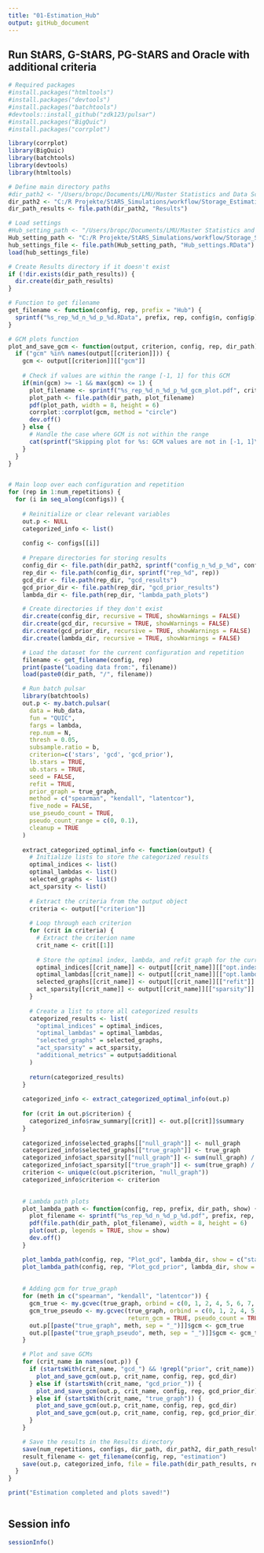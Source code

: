 ```yaml
---
title: "01-Estimation_Hub"
output: gitHub_document
---
```



## Run StARS, G-StARS, PG-StARS and Oracle with additional criteria
```r
# Required packages
#install.packages("htmltools")
#install.packages("devtools")
#install.packages("batchtools")
#devtools::install_github("zdk123/pulsar")
#install.packages("BigQuic")
#install.packages("corrplot")

library(corrplot)
library(BigQuic)
library(batchtools)
library(devtools)
library(htmltools)

# Define main directory paths
#dir_path2 <- "/Users/bropc/Documents/LMU/Master Statistics and Data Science/Masterarbeit/R Master/StARS_Simulations/workflow/Storage_Estimation_Hub/"
dir_path2 <- "C:/R Projekte/StARS_Simulations/workflow/Storage_Estimation_Hub"
dir_path_results <- file.path(dir_path2, "Results")

# Load settings
#Hub_setting_path <- "/Users/bropc/Documents/LMU/Master Statistics and Data Science/Masterarbeit/R Master/StARS_Simulations/workflow/Storage_Settings/"
Hub_setting_path <- "C:/R Projekte/StARS_Simulations/workflow/Storage_Settings/" 
hub_settings_file <- file.path(Hub_setting_path, "Hub_settings.RData")
load(hub_settings_file)

# Create Results directory if it doesn't exist
if (!dir.exists(dir_path_results)) {
  dir.create(dir_path_results)
}

# Function to get filename
get_filename <- function(config, rep, prefix = "Hub") {
  sprintf("%s_rep_%d_n_%d_p_%d.RData", prefix, rep, config$n, config$p)
}

# GCM plots function
plot_and_save_gcm <- function(output, criterion, config, rep, dir_path) {
  if ("gcm" %in% names(output[[criterion]])) {
    gcm <- output[[criterion]][["gcm"]]
    
    # Check if values are within the range [-1, 1] for this GCM
    if(min(gcm) >= -1 && max(gcm) <= 1) {
      plot_filename <- sprintf("%s_rep_%d_n_%d_p_%d_gcm_plot.pdf", criterion, rep, config$n, config$p)
      plot_path <- file.path(dir_path, plot_filename)
      pdf(plot_path, width = 8, height = 6)
      corrplot::corrplot(gcm, method = "circle")
      dev.off()
    } else {
      # Handle the case where GCM is not within the range
      cat(sprintf("Skipping plot for %s: GCM values are not in [-1, 1]\n", criterion))
    }
  }
}


# Main loop over each configuration and repetition
for (rep in 1:num_repetitions) {
  for (i in seq_along(configs)) {
    
    # Reinitialize or clear relevant variables
    out.p <- NULL
    categorized_info <- list()
    
    config <- configs[[i]]
    
    # Prepare directories for storing results
    config_dir <- file.path(dir_path2, sprintf("config_n_%d_p_%d", config$n, config$p))
    rep_dir <- file.path(config_dir, sprintf("rep_%d", rep))
    gcd_dir <- file.path(rep_dir, "gcd_results")
    gcd_prior_dir <- file.path(rep_dir, "gcd_prior_results")
    lambda_dir <- file.path(rep_dir, "lambda_path_plots")

    # Create directories if they don't exist
    dir.create(config_dir, recursive = TRUE, showWarnings = FALSE)
    dir.create(gcd_dir, recursive = TRUE, showWarnings = FALSE)
    dir.create(gcd_prior_dir, recursive = TRUE, showWarnings = FALSE)
    dir.create(lambda_dir, recursive = TRUE, showWarnings = FALSE)

    # Load the dataset for the current configuration and repetition
    filename <- get_filename(config, rep)
    print(paste("Loading data from:", filename))
    load(paste0(dir_path, "/", filename))

    # Run batch pulsar
    library(batchtools)
    out.p <- my.batch.pulsar(
      data = Hub_data, 
      fun = "QUIC", 
      fargs = lambda, 
      rep.num = N,
      thresh = 0.05,
      subsample.ratio = b,
      criterion=c('stars', 'gcd', 'gcd_prior'), 
      lb.stars = TRUE, 
      ub.stars = TRUE, 
      seed = FALSE,
      refit = TRUE,
      prior_graph = true_graph,
      method = c("spearman", "kendall", "latentcor"),
      five_node = FALSE,
      use_pseudo_count = TRUE, 
      pseudo_count_range = c(0, 0.1),
      cleanup = TRUE
    )
  
    extract_categorized_optimal_info <- function(output) {
      # Initialize lists to store the categorized results
      optimal_indices <- list()
      optimal_lambdas <- list()
      selected_graphs <- list()
      act_sparsity <- list()
    
      # Extract the criteria from the output object
      criteria <- output[["criterion"]]
    
      # Loop through each criterion
      for (crit in criteria) {
        # Extract the criterion name
        crit_name <- crit[[1]]
    
        # Store the optimal index, lambda, and refit graph for the current criterion
        optimal_indices[[crit_name]] <- output[[crit_name]][["opt.index"]]
        optimal_lambdas[[crit_name]] <- output[[crit_name]][["opt.lambda"]]
        selected_graphs[[crit_name]] <- output[[crit_name]][["refit"]]
        act_sparsity[[crit_name]] <- output[[crit_name]][["sparsity"]]
      }
    
      # Create a list to store all categorized results
      categorized_results <- list(
        "optimal_indices" = optimal_indices,
        "optimal_lambdas" = optimal_lambdas,
        "selected_graphs" = selected_graphs,
        "act_sparsity" = act_sparsity,
        "additional_metrics" = output$additional
      )
    
      return(categorized_results)
    }
    
    categorized_info <- extract_categorized_optimal_info(out.p)
    
    for (crit in out.p$criterion) {
      categorized_info$raw_summary[[crit]] <- out.p[[crit]]$summary
    }
    
    categorized_info$selected_graphs[["null_graph"]] <- null_graph
    categorized_info$selected_graphs[["true_graph"]] <- true_graph
    categorized_info$act_sparsity[["null_graph"]] <- sum(null_graph) / (config$p * (config$p - 1))
    categorized_info$act_sparsity[["true_graph"]] <- sum(true_graph) / (config$p * (config$p - 1))
    criterion <- unique(c(out.p$criterion, "null_graph"))
    categorized_info$criterion <- criterion
    

    # Lambda path plots
    plot_lambda_path <- function(config, rep, prefix, dir_path, show) {
      plot_filename <- sprintf("%s_rep_%d_n_%d_p_%d.pdf", prefix, rep, config$n, config$p)
      pdf(file.path(dir_path, plot_filename), width = 8, height = 6)
      plot(out.p, legends = TRUE, show = show)
      dev.off()
    }

    plot_lambda_path(config, rep, "Plot_gcd", lambda_dir, show = c("stars", "gcd"))
    plot_lambda_path(config, rep, "Plot_gcd_prior", lambda_dir, show = c("stars", "gcd_prior"))
    
    
    # Adding gcm for true_graph 
    for (meth in c("spearman", "kendall", "latentcor")) {
      gcm_true <- my.gcvec(true_graph, orbind = c(0, 1, 2, 4, 5, 6, 7, 8, 9, 10, 11)+1, method = meth, return_gcm = TRUE)
      gcm_true_pseudo <- my.gcvec(true_graph, orbind = c(0, 1, 2, 4, 5, 6, 7, 8, 9, 10, 11)+1, method = meth,
                                  return_gcm = TRUE, pseudo_count = TRUE, pseudo_count_range = c(0, 0.1))
      out.p[[paste("true_graph", meth, sep = "_")]]$gcm <- gcm_true
      out.p[[paste("true_graph_pseudo", meth, sep = "_")]]$gcm <- gcm_true_pseudo
    }

    # Plot and save GCMs
    for (crit_name in names(out.p)) {
      if (startsWith(crit_name, "gcd_") && !grepl("prior", crit_name)) {
        plot_and_save_gcm(out.p, crit_name, config, rep, gcd_dir)
      } else if (startsWith(crit_name, "gcd_prior_")) {
        plot_and_save_gcm(out.p, crit_name, config, rep, gcd_prior_dir)
      } else if (startsWith(crit_name, "true_graph")) {
        plot_and_save_gcm(out.p, crit_name, config, rep, gcd_dir)
        plot_and_save_gcm(out.p, crit_name, config, rep, gcd_prior_dir)
      }
    }

    # Save the results in the Results directory
    save(num_repetitions, configs, dir_path, dir_path2, dir_path_results, file = hub_settings_file)
    result_filename <- get_filename(config, rep, "estimation")
    save(out.p, categorized_info, file = file.path(dir_path_results, result_filename))
  }
}

print("Estimation completed and plots saved!")



```



## Session info
```r
sessionInfo()
```




